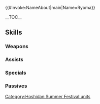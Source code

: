 {{#invoke:NameAbout|main|Name=Ryoma}}{{HeroPage Tabs|{{PAGENAME}}}}
{{Hero Infobox
|Name=Ryoma
|Title=Dancing Samurai
|GrowthModifier=None
|WeaponType=Blue Dagger
|Origin=Fire Emblem Fates
|Gender=Male
|MoveType=Infantry
|actorJP=中村悠一
|actorEN=Matt Mercer
|artist=北千里
|additionDate=August 8, 2018
|releaseDate=August 10, 2018
|TagID=夏祭リョウマ
|InternalID=276
|Properties=refresher,special,tiara,specRate_202202
|cv1=11
|cv2=200300
|description=High Prince of Hoshido. Direct and focused on duty. Currently participating in a traditional Hoshidan summer festival. Appears in Fire Emblem Fates.
}}

__TOC__

{{Stats Page|Hero={{BASEPAGENAME}}
|Lv1HP=14|Lv1ATK=6|Lv1SPD=8|Lv1DEF=4|Lv1RES=4
|GRHP=50|GRATK=60|GRSPD=60|GRDEF=40|GRRES=30
}}

== Skills ==

===Weapons===
{{Weapons Table
|weapon1=Iron Dagger
|weapon1Default=1
|weapon1Unlock=1
|weapon2=Steel Dagger
|weapon2Default=3
|weapon2Unlock=2
|weapon3=Sky Maiougi
|weapon3Default=4
|weapon3Unlock=3
|weapon4=Sky Maiougi+
|weapon4Default=5
|weapon4Unlock=5
}}

===Assists===
{{Assists Table
|assist1=Dance
|assist1Default=4
|assist1Unlock=3
}}

===Specials===
{{Specials Table
}}

===Passives===
{{Passives Table
|passiveA1=Triangle Adept 1
|passiveA2=Triangle Adept 2
|passiveA3=Triangle Adept 3
|passiveA1Unlock=3
|passiveA2Unlock=4
|passiveA3Unlock=5
|passiveB1=Chill Def 1
|passiveB2=Chill Def 2
|passiveB3=Chill Def 3
|passiveB1Unlock=3
|passiveB2Unlock=4
|passiveB3Unlock=5
|passiveC1=Spur Spd 1
|passiveC2=Spur Spd/Res 1
|passiveC3=Spur Spd/Res 2
|passiveC1Unlock=1
|passiveC2Unlock=2
|passiveC3Unlock=4
}}

{{Heroes Navbox}}
[[Category:Hoshidan Summer Festival units]]